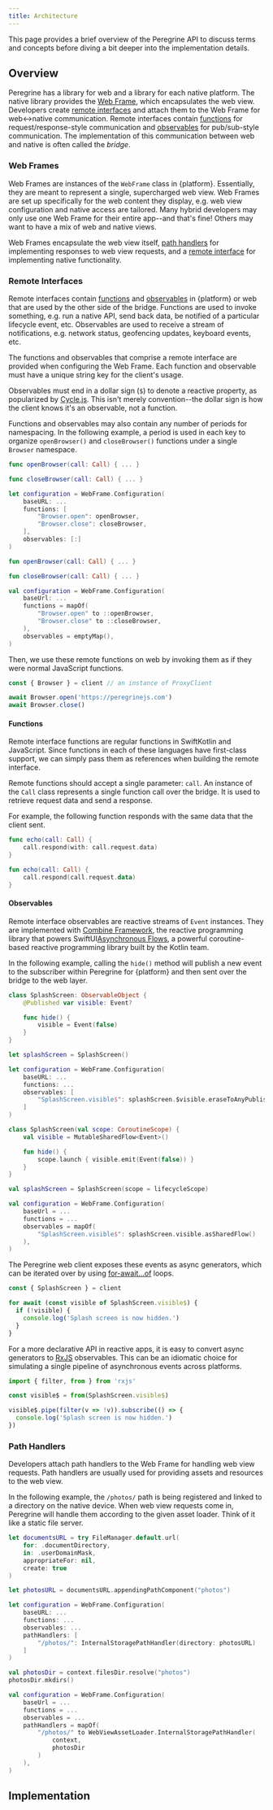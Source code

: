 ```yaml
---
title: Architecture
---
```


This page provides a brief overview of the Peregrine API to discuss terms and
concepts before diving a bit deeper into the implementation details.

## Overview

Peregrine has a library for web and a library for each native platform. The
native library provides the [Web Frame](#web-frames), which encapsulates the
web view. Developers create [remote interfaces](#remote-interfaces) and attach
them to the Web Frame for web\<-\>native communication. Remote interfaces
contain [functions](#functions) for request/response-style communication and
[observables](#observables) for pub/sub-style communication. The implementation
of this communication between web and native is often called the _bridge_.

### Web Frames

Web Frames are instances of the `WebFrame` class in {platform}. Essentially,
they are meant to represent a single, supercharged web view. Web Frames are set
up specifically for the web content they display, e.g. web view configuration
and native access are tailored. Many hybrid developers may only use one Web
Frame for their entire app--and that's fine! Others may want to have a mix of
web and native views.

Web Frames encapsulate the web view itself, [path handlers](#path-handlers) for
implementing responses to web view requests, and a [remote
interface](#remote-interfaces) for implementing native functionality.

### Remote Interfaces

Remote interfaces contain [functions](#functions) and
[observables](#observables) in {platform} or web that are used by the other
side of the bridge. Functions are used to invoke something, e.g. run a native
API, send back data, be notified of a particular lifecycle event, etc.
Observables are used to receive a stream of notifications, e.g. network status,
geofencing updates, keyboard events, etc.

The functions and observables that comprise a remote interface are provided
when configuring the Web Frame. Each function and observable must have a unique
string key for the client's usage.

Observables must end in a dollar sign (`$`) to denote a reactive property, as
popularized by [Cycle.js](https://cycle.js.org). This isn't merely
convention--the dollar sign is how the client knows it's an observable, not a
function.

Functions and observables may also contain any number of periods for
namespacing. In the following example, a period is used in each key to organize
`openBrowser()` and `closeBrowser()` functions under a single `Browser`
namespace.

<T ios>

```swift
func openBrowser(call: Call) { ... }

func closeBrowser(call: Call) { ... }

let configuration = WebFrame.Configuration(
    baseURL: ...
    functions: [
        "Browser.open": openBrowser,
        "Browser.close": closeBrowser,
    ],
    observables: [:]
)
```

</T>
<T android>

```kotlin
fun openBrowser(call: Call) { ... }

fun closeBrowser(call: Call) { ... }

val configuration = WebFrame.Configuration(
    baseUrl: ...
    functions = mapOf(
        "Browser.open" to ::openBrowser,
        "Browser.close" to ::closeBrowser,
    ),
    observables = emptyMap(),
)
```

</T>

Then, we use these remote functions on web by invoking them as if they were
normal JavaScript functions.

```typescript
const { Browser } = client // an instance of ProxyClient

await Browser.open('https://peregrinejs.com')
await Browser.close()
```

#### Functions

Remote interface functions are regular functions in <T ios>Swift</T><T
android>Kotlin</T> and JavaScript. Since functions in each of these languages
have first-class support, we can simply pass them as references when building
the remote interface.

Remote functions should accept a single parameter: `call`. An instance of the
`Call` class represents a single function call over the bridge. It is used to
retrieve request data and send a response.

For example, the following function responds with the same data that the client
sent.

<T ios>

```swift
func echo(call: Call) {
    call.respond(with: call.request.data)
}
```

</T>
<T android>

```kotlin
fun echo(call: Call) {
    call.respond(call.request.data)
}
```

</T>

#### Observables

Remote interface observables are reactive streams of `Event` instances. They
are implemented with <T ios>[Combine
Framework](https://developer.apple.com/documentation/combine), the reactive
programming library that powers SwiftUI</T><T android>[Asynchronous
Flows](https://kotlinlang.org/docs/flow.html), a powerful coroutine-based
reactive programming library built by the Kotlin team</T>.

In the following example, calling the `hide()` method will publish a new event
to the subscriber within Peregrine for {platform} and then sent over the bridge
to the web layer.

<T ios>

```swift
class SplashScreen: ObservableObject {
    @Published var visible: Event?

    func hide() {
        visible = Event(false)
    }
}

let splashScreen = SplashScreen()

let configuration = WebFrame.Configuration(
    baseURL: ...
    functions: ...
    observables: [
        "SplashScreen.visible$": splashScreen.$visible.eraseToAnyPublisher()
    ]
)
```

</T>
<T android>

```kotlin
class SplashScreen(val scope: CoroutineScope) {
    val visible = MutableSharedFlow<Event>()

    fun hide() {
        scope.launch { visible.emit(Event(false)) }
    }
}

val splashScreen = SplashScreen(scope = lifecycleScope)

val configuration = WebFrame.Configuration(
    baseUrl = ...
    functions = ...
    observables = mapOf(
        "SplashScreen.visible$": splashScreen.visible.asSharedFlow()
    ),
)
```

</T>

The Peregrine web client exposes these events as async generators, which can be
iterated over by using
[for-await...of](https://developer.mozilla.org/en-US/docs/Web/JavaScript/Reference/Statements/for-await...of)
loops.

```typescript
const { SplashScreen } = client

for await (const visible of SplashScreen.visible$) {
  if (!visible) {
    console.log('Splash screen is now hidden.')
  }
}
```

For a more declarative API in reactive apps, it is easy to convert async
generators to [RxJS](https://rxjs.dev) observables. This can be an idiomatic
choice for simulating a single pipeline of asynchronous events across
platforms.

```typescript
import { filter, from } from 'rxjs'

const visible$ = from(SplashScreen.visible$)

visible$.pipe(filter(v => !v)).subscribe(() => {
  console.log('Splash screen is now hidden.')
})
```

### Path Handlers

Developers attach path handlers to the Web Frame for handling web view
requests. Path handlers are usually used for providing assets and resources to
the web view.

In the following example, the `/photos/` path is being registered and linked to
a directory on the native device. When web view requests come in, Peregrine
will handle them according to the given asset loader. Think of it like a static
file server.

<T ios>

```swift
let documentsURL = try FileManager.default.url(
    for: .documentDirectory,
    in: .userDomainMask,
    appropriateFor: nil,
    create: true
)

let photosURL = documentsURL.appendingPathComponent("photos")

let configuration = WebFrame.Configuration(
    baseURL: ...
    functions: ...
    observables: ...
    pathHandlers: [
        "/photos/": InternalStoragePathHandler(directory: photosURL)
    ]
)
```

</T>
<T android>

```kotlin
val photosDir = context.filesDir.resolve("photos")
photosDir.mkdirs()

val configuration = WebFrame.Configuration(
    baseUrl = ...
    functions = ...
    observables = ...
    pathHandlers = mapOf(
        "/photos/" to WebViewAssetLoader.InternalStoragePathHandler(
            context,
            photosDir
        )
    ),
)
```

</T>

## Implementation

<Callout type="construction" title="Under Construction" />
